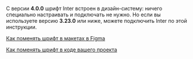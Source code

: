 C версии **4.0.0** шрифт Inter встроен в дизайн-систему: ничего специально настраивать и подключать не нужно. Но если вы используете версию **3.23.0** или ниже, можете подключить Inter по этой инструкции.

[Как поменять шрифт в макетах в Figma](##LIBS.LIB.STAND.TAB/lib:portal/stand:guidelines-fontinter/tab:design)

[Как поменять шрифт в коде вашего проекта](##LIBS.LIB.STAND.TAB/lib:portal/stand:guidelines-fontinter/tab:dev)
